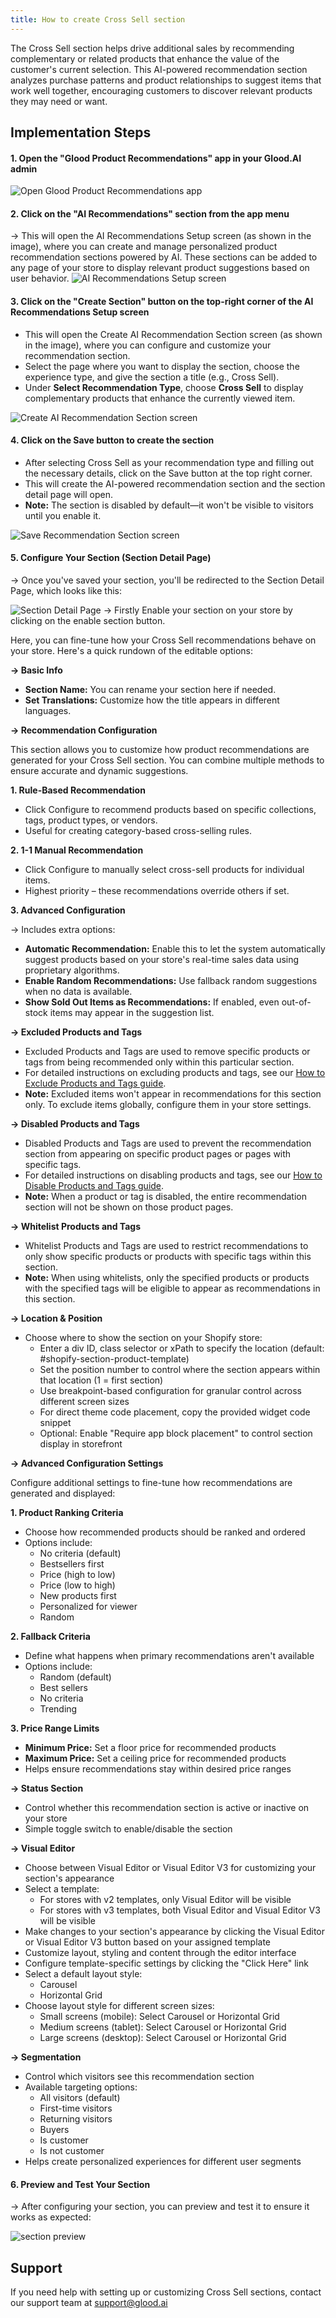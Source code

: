 ```yaml
---
title: How to create Cross Sell section
---
```


The Cross Sell section helps drive additional sales by recommending complementary or related products that enhance the value of the customer's current selection. This AI-powered recommendation section analyzes purchase patterns and product relationships to suggest items that work well together, encouraging customers to discover relevant products they may need or want.

## Implementation Steps

#### 1. Open the "Glood Product Recommendations" app in your Glood.AI admin
<img src="/images/checkout-upsell-01.png" alt="Open Glood Product Recommendations app" />

#### 2. Click on the "AI Recommendations" section from the app menu
→ This will open the AI Recommendations Setup screen (as shown in the image), where you can create and manage personalized product recommendation sections powered by AI. These sections can be added to any page of your store to display relevant product suggestions based on user behavior.
<img src="/images/section-setup-01.png" alt="AI Recommendations Setup screen" />

#### 3. Click on the "Create Section" button on the top-right corner of the AI Recommendations Setup screen
- This will open the Create AI Recommendation Section screen (as shown in the image), where you can configure and customize your recommendation section.
- Select the page where you want to display the section, choose the experience type, and give the section a title (e.g., Cross Sell).
- Under **Select Recommendation Type**, choose **Cross Sell** to display complementary products that enhance the currently viewed item.
<img src="/images/section-setup-02.png" alt="Create AI Recommendation Section screen" />

#### 4. Click on the Save button to create the section
- After selecting Cross Sell as your recommendation type and filling out the necessary details, click on the Save button at the top right corner.
- This will create the AI-powered recommendation section and the section detail page will open.
- **Note:** The section is disabled by default—it won't be visible to visitors until you enable it.
<img src="/images/section-setup-09.png" alt="Save Recommendation Section screen" />

#### 5. Configure Your Section (Section Detail Page)
→ Once you've saved your section, you'll be redirected to the Section Detail Page, which looks like this:

<img src="/images/section-setup-10.png" alt="Section Detail Page" />
→ Firstly Enable your section on your store by clicking on the enable section button.

Here, you can fine-tune how your Cross Sell recommendations behave on your store. Here's a quick rundown of the editable options:

**→ Basic Info**

- **Section Name:** You can rename your section here if needed.
- **Set Translations:** Customize how the title appears in different languages.

**→ Recommendation Configuration**

This section allows you to customize how product recommendations are generated for your Cross Sell section. You can combine multiple methods to ensure accurate and dynamic suggestions.

**1. Rule-Based Recommendation**
- Click Configure to recommend products based on specific collections, tags, product types, or vendors.
- Useful for creating category-based cross-selling rules.

**2. 1-1 Manual Recommendation**
- Click Configure to manually select cross-sell products for individual items.
- Highest priority – these recommendations override others if set.

**3. Advanced Configuration**

→ Includes extra options:

- **Automatic Recommendation:** Enable this to let the system automatically suggest products based on your store's real-time sales data using proprietary algorithms.
- **Enable Random Recommendations:** Use fallback random suggestions when no data is available.
- **Show Sold Out Items as Recommendations:** If enabled, even out-of-stock items may appear in the suggestion list.

**→ Excluded Products and Tags**
- Excluded Products and Tags are used to remove specific products or tags from being recommended only within this particular section.
- For detailed instructions on excluding products and tags, see our [How to Exclude Products and Tags guide](/for-developers/how-to-guides/how-to-exclude-products-and-tags).
- **Note:** Excluded items won't appear in recommendations for this section only. To exclude items globally, configure them in your store settings.

**→ Disabled Products and Tags**
- Disabled Products and Tags are used to prevent the recommendation section from appearing on specific product pages or pages with specific tags.
- For detailed instructions on disabling products and tags, see our [How to Disable Products and Tags guide](/for-developers/how-to-guides/how-to-disable-products-and-tags).
- **Note:** When a product or tag is disabled, the entire recommendation section will not be shown on those product pages.

**→ Whitelist Products and Tags**
- Whitelist Products and Tags are used to restrict recommendations to only show specific products or products with specific tags within this section.
- **Note:** When using whitelists, only the specified products or products with the specified tags will be eligible to appear as recommendations in this section.

**→ Location & Position**
- Choose where to show the section on your Shopify store:
  - Enter a div ID, class selector or xPath to specify the location (default: #shopify-section-product-template)
  - Set the position number to control where the section appears within that location (1 = first section)
  - Use breakpoint-based configuration for granular control across different screen sizes
  - For direct theme code placement, copy the provided widget code snippet
  - Optional: Enable "Require app block placement" to control section display in storefront

**→ Advanced Configuration Settings**

Configure additional settings to fine-tune how recommendations are generated and displayed:

**1. Product Ranking Criteria**
- Choose how recommended products should be ranked and ordered
- Options include:
  - No criteria (default)
  - Bestsellers first
  - Price (high to low)
  - Price (low to high)
  - New products first
  - Personalized for viewer
  - Random

**2. Fallback Criteria**
- Define what happens when primary recommendations aren't available
- Options include:
  - Random (default)
  - Best sellers
  - No criteria
  - Trending

**3. Price Range Limits**
- **Minimum Price:** Set a floor price for recommended products
- **Maximum Price:** Set a ceiling price for recommended products
- Helps ensure recommendations stay within desired price ranges

**→ Status Section**
- Control whether this recommendation section is active or inactive on your store
- Simple toggle switch to enable/disable the section

**→ Visual Editor**
- Choose between Visual Editor or Visual Editor V3 for customizing your section's appearance
- Select a template:
  - For stores with v2 templates, only Visual Editor will be visible
  - For stores with v3 templates, both Visual Editor and Visual Editor V3 will be visible
- Make changes to your section's appearance by clicking the Visual Editor or Visual Editor V3 button based on your assigned template
- Customize layout, styling and content through the editor interface
- Configure template-specific settings by clicking the "Click Here" link
- Select a default layout style:
  - Carousel
  - Horizontal Grid
- Choose layout style for different screen sizes:
  - Small screens (mobile): Select Carousel or Horizontal Grid
  - Medium screens (tablet): Select Carousel or Horizontal Grid
  - Large screens (desktop): Select Carousel or Horizontal Grid

**→ Segmentation**
- Control which visitors see this recommendation section
- Available targeting options:
  - All visitors (default)
  - First-time visitors
  - Returning visitors 
  - Buyers
  - Is customer
  - Is not customer
- Helps create personalized experiences for different user segments

#### 6. Preview and Test Your Section
→ After configuring your section, you can preview and test it to ensure it works as expected:

<img src="/images/section-setup-23.png" alt="section preview" />

## Support

If you need help with setting up or customizing Cross Sell sections, contact our support team at support@glood.ai

